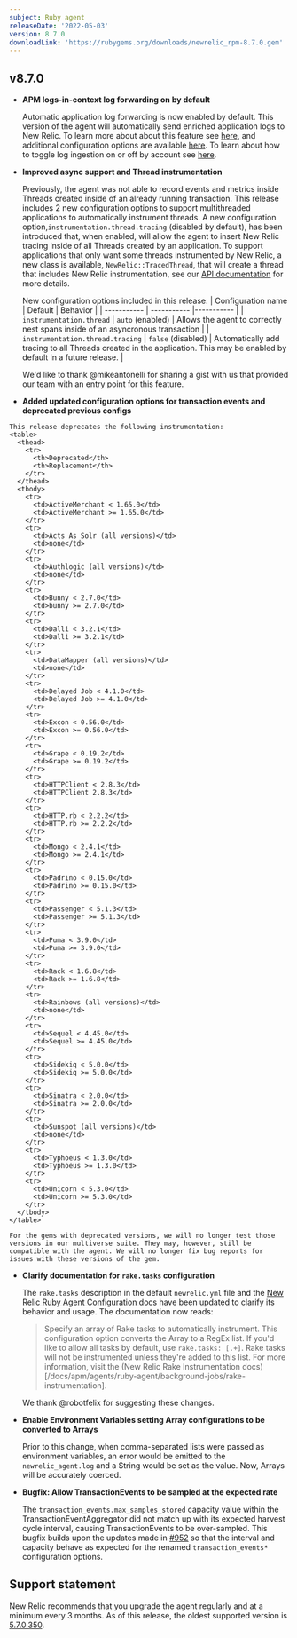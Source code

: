 ```yaml
---
subject: Ruby agent
releaseDate: '2022-05-03'
version: 8.7.0
downloadLink: 'https://rubygems.org/downloads/newrelic_rpm-8.7.0.gem'
---
```


  ## v8.7.0

  * **APM logs-in-context log forwarding on by default**

    Automatic application log forwarding is now enabled by default. This version of the agent will automatically send enriched application logs to New Relic. To learn more about about this feature see [here](https://docs.newrelic.com/docs/apm/new-relic-apm/getting-started/get-started-logs-context/), and additional configuration options are available [here](https://docs.newrelic.com/docs/logs/logs-context/configure-logs-context-ruby). To learn about how to toggle log ingestion on or off by account see [here](https://docs.newrelic.com/docs/logs/logs-context/disable-automatic-logging).

  * **Improved async support and Thread instrumentation**

    Previously, the agent was not able to record events and metrics inside Threads created inside of an already running transaction. This release includes 2 new configuration options to support multithreaded applications to automatically instrument threads. A new configuration option,`instrumentation.thread.tracing` (disabled by default), has been introduced that, when enabled, will allow the agent to insert New Relic tracing inside of all Threads created by an application. To support applications that only want some threads instrumented by New Relic, a new class is available, `NewRelic::TracedThread`, that will create a thread that includes New Relic instrumentation, see our [API documentation](https://www.rubydoc.info/gems/newrelic_rpm/NewRelic) for more details.

    New configuration options included in this release:
    | Configuration name | Default | Behavior |
    | ----------- | ----------- |----------- |
    | `instrumentation.thread`  | `auto` (enabled) | Allows the agent to correctly nest spans inside of an asyncronous transaction   |
    | `instrumentation.thread.tracing` | `false` (disabled)   |  Automatically add tracing to all Threads created in the application. This may be enabled by default in a future release. |

    We'd like to thank @mikeantonelli for sharing a gist with us that provided our team with an entry point for this feature.

  *  **Added updated configuration options for transaction events and deprecated previous configs**

    This release deprecates the following instrumentation:
    <table>
      <thead>
        <tr>
          <th>Deprecated</th>
          <th>Replacement</th>
        </tr>
      </thead>
      <tbody>
        <tr>
          <td>ActiveMerchant < 1.65.0</td>
          <td>ActiveMerchant >= 1.65.0</td>
        </tr>
        <tr>
          <td>Acts As Solr (all versions)</td>
          <td>none</td>
        </tr>
        <tr>
          <td>Authlogic (all versions)</td>
          <td>none</td>
        </tr>
        <tr>
          <td>Bunny < 2.7.0</td>
          <td>bunny >= 2.7.0</td>
        </tr>
        <tr>
          <td>Dalli < 3.2.1</td>
          <td>Dalli >= 3.2.1</td>
        </tr>
        <tr>
          <td>DataMapper (all versions)</td>
          <td>none</td>
        </tr>
        <tr>
          <td>Delayed Job < 4.1.0</td>
          <td>Delayed Job >= 4.1.0</td>
        </tr>
        <tr>
          <td>Excon < 0.56.0</td>
          <td>Excon >= 0.56.0</td>
        </tr>
        <tr>
          <td>Grape < 0.19.2</td>
          <td>Grape >= 0.19.2</td>
        </tr>
        <tr>
          <td>HTTPClient < 2.8.3</td>
          <td>HTTPClient 2.8.3</td>
        </tr>
        <tr>
          <td>HTTP.rb < 2.2.2</td>
          <td>HTTP.rb >= 2.2.2</td>
        </tr>
        <tr>
          <td>Mongo < 2.4.1</td>
          <td>Mongo >= 2.4.1</td>
        </tr>
        <tr>
          <td>Padrino < 0.15.0</td>
          <td>Padrino >= 0.15.0</td>
        </tr>
        <tr>
          <td>Passenger < 5.1.3</td>
          <td>Passenger >= 5.1.3</td>
        </tr>
        <tr>
          <td>Puma < 3.9.0</td>
          <td>Puma >= 3.9.0</td>
        </tr>
        <tr>
          <td>Rack < 1.6.8</td>
          <td>Rack >= 1.6.8</td>
        </tr>
        <tr>
          <td>Rainbows (all versions)</td>
          <td>none</td>
        </tr>
        <tr>
          <td>Sequel < 4.45.0</td>
          <td>Sequel >= 4.45.0</td>
        </tr>
        <tr>
          <td>Sidekiq < 5.0.0</td>
          <td>Sidekiq >= 5.0.0</td>
        </tr>
        <tr>
          <td>Sinatra < 2.0.0</td>
          <td>Sinatra >= 2.0.0</td>
        </tr>
        <tr>
          <td>Sunspot (all versions)</td>
          <td>none</td>
        </tr>
        <tr>
          <td>Typhoeus < 1.3.0</td>
          <td>Typhoeus >= 1.3.0</td>
        </tr>
        <tr>
          <td>Unicorn < 5.3.0</td>
          <td>Unicorn >= 5.3.0</td>
        </tr>
      </tbody>
    </table>

    For the gems with deprecated versions, we will no longer test those versions in our multiverse suite. They may, however, still be compatible with the agent. We will no longer fix bug reports for issues with these versions of the gem.

  * **Clarify documentation for `rake.tasks` configuration**

    The `rake.tasks` description in the default `newrelic.yml` file and the [New Relic Ruby Agent Configuration docs](https://docs.newrelic.com/docs/apm/agents/ruby-agent/configuration/ruby-agent-configuration#rake-tasks) have been updated to clarify its behavior and usage. The documentation now reads:

    > Specify an array of Rake tasks to automatically instrument. This configuration option converts the Array to a RegEx list. If you'd like to allow all tasks by default, use `rake.tasks: [.+]`. Rake tasks will not be instrumented unless they're added to this list. For more information, visit the (New Relic Rake Instrumentation docs)[/docs/apm/agents/ruby-agent/background-jobs/rake-instrumentation].

    We thank @robotfelix for suggesting these changes.

  * **Enable Environment Variables setting Array configurations to be converted to Arrays**

    Prior to this change, when comma-separated lists were passed as environment variables, an error would be emitted to the `newrelic_agent.log` and a String would be set as the value. Now, Arrays will be accurately coerced.

  * **Bugfix: Allow TransactionEvents to be sampled at the expected rate**

    The `transaction_events.max_samples_stored` capacity value within the TransactionEventAggregator did not match up with its expected harvest cycle interval, causing TransactionEvents to be over-sampled. This bugfix builds upon the updates made in [#952](https://github.com/newrelic/newrelic-ruby-agent/pull/952) so that the interval and capacity behave as expected for the renamed `transaction_events*` configuration options.



## Support statement

New Relic recommends that you upgrade the agent regularly and at a minimum every 3 months. As of this release, the oldest supported version is [5.7.0.350](https://docs.newrelic.com/docs/release-notes/agent-release-notes/ruby-release-notes/ruby-agent-570350).

